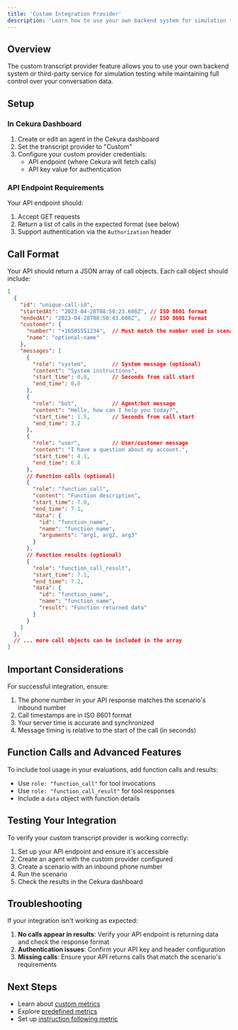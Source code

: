 ```yaml
---
title: 'Custom Integration Provider'
description: 'Learn how to use your own backend system for simulation testing with Cekura by integrating a custom transcript provider.'
---
```


## Overview

The custom transcript provider feature allows you to use your own backend system or third-party service for simulation testing while maintaining full control over your conversation data.

## Setup

### In Cekura Dashboard

1. Create or edit an agent in the Cekura dashboard
2. Set the transcript provider to "Custom"
3. Configure your custom provider credentials:
   - API endpoint (where Cekura will fetch calls)
   - API key value for authentication

### API Endpoint Requirements

Your API endpoint should:

1. Accept GET requests
2. Return a list of calls in the expected format (see below)
3. Support authentication via the `Authorization` header

## Call Format

Your API should return a JSON array of call objects. Each call object should include:
```json
[
  {
    "id": "unique-call-id",
    "startedAt": "2023-04-28T08:50:23.608Z", // ISO 8601 format
    "endedAt": "2023-04-28T08:50:43.608Z",   // ISO 8601 format
    "customer": {
      "number": "+16505551234",  // Must match the number used in scenarios
      "name": "optional-name"
    },
    "messages": [
      {
        "role": "system",        // System message (optional)
        "content": "System instructions",
        "start_time": 0.0,       // Seconds from call start
        "end_time": 0.0
      },
      {
        "role": "bot",           // Agent/bot message
        "content": "Hello, how can I help you today?",
        "start_time": 1.5,       // Seconds from call start
        "end_time": 3.2
      },
      {
        "role": "user",          // User/customer message
        "content": "I have a question about my account.",
        "start_time": 4.1,
        "end_time": 6.8
      },
      // Function calls (optional)
      {
        "role": "function_call",
        "content": "Function description",
        "start_time": 7.0,
        "end_time": 7.1,
        "data": {
          "id": "function_name",
          "name": "function_name",
          "arguments": "arg1, arg2, arg3"
        }
      },
      // Function results (optional)
      {
        "role": "function_call_result",
        "start_time": 7.1,
        "end_time": 7.2,
        "data": {
          "id": "function_name",
          "name": "function_name",
          "result": "Function returned data"
        }
      }
    ]
  },
  // ... more call objects can be included in the array
]
```

## Important Considerations

For successful integration, ensure:

1. The phone number in your API response matches the scenario's inbound number
2. Call timestamps are in ISO 8601 format
3. Your server time is accurate and synchronized
4. Message timing is relative to the start of the call (in seconds)

## Function Calls and Advanced Features

To include tool usage in your evaluations, add function calls and results:

- Use `role: "function_call"` for tool invocations
- Use `role: "function_call_result"` for tool responses
- Include a `data` object with function details

## Testing Your Integration

To verify your custom transcript provider is working correctly:

1. Set up your API endpoint and ensure it's accessible
2. Create an agent with the custom provider configured
3. Create a scenario with an inbound phone number
4. Run the scenario
5. Check the results in the Cekura dashboard

## Troubleshooting

If your integration isn't working as expected:

1. **No calls appear in results**: Verify your API endpoint is returning data and check the response format
2. **Authentication issues**: Confirm your API key and header configuration
3. **Missing calls**: Ensure your API returns calls that match the scenario's requirements

## Next Steps
- Learn about [custom metrics](/documentation/key-concepts/metrics/custom-metrics)
- Explore [predefined metrics](/documentation/key-concepts/metrics/pre-defined-metrics)
- Set up [instruction following metric](/documentation/key-concepts/metrics/instruction-following-metric) 
